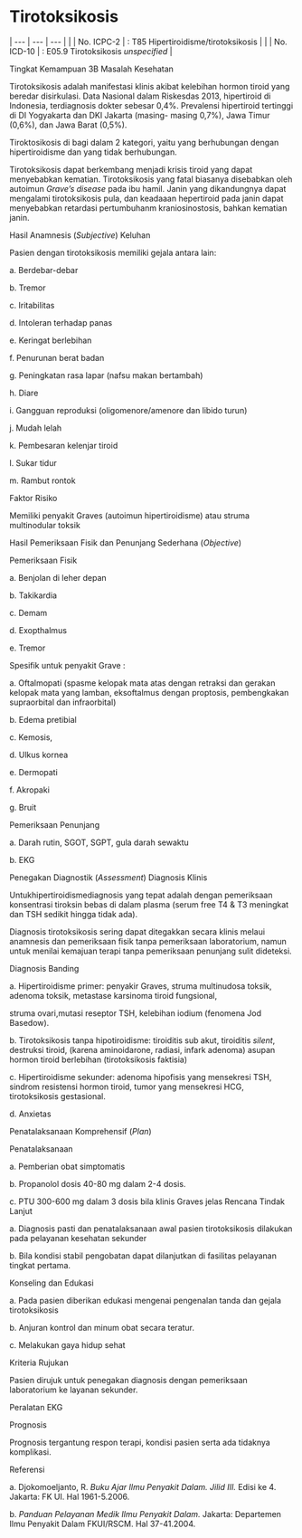 # Tirotoksikosis
| --- | --- | --- |
| | No. ICPC-2 | : T85 Hipertiroidisme/tirotoksikosis |
| | No. ICD-10 | : E05.9 Tirotoksikosis _unspecified_ |

Tingkat Kemampuan 3B Masalah Kesehatan

Tirotoksikosis adalah manifestasi klinis akibat kelebihan hormon tiroid yang beredar disirkulasi. Data Nasional dalam Riskesdas 2013, hipertiroid di Indonesia, terdiagnosis dokter sebesar 0,4%. Prevalensi hipertiroid tertinggi di DI Yogyakarta dan DKI Jakarta (masing- masing 0,7%), Jawa Timur (0,6%), dan Jawa Barat (0,5%).

Tiroktosikosis di bagi dalam 2 kategori, yaitu yang berhubungan dengan hipertiroidisme dan yang tidak berhubungan.

Tirotoksikosis dapat berkembang menjadi krisis tiroid yang dapat menyebabkan kematian. Tirotoksikosis yang fatal biasanya disebabkan oleh autoimun _Grave’s disease_ pada ibu hamil. Janin yang dikandungnya dapat mengalami tirotoksikosis pula, dan keadaaan hepertiroid pada janin dapat menyebabkan retardasi pertumbuhanm kraniosinostosis, bahkan kematian janin.

Hasil Anamnesis (_Subjective_) Keluhan

Pasien dengan tirotoksikosis memiliki gejala antara lain:

a. Berdebar-debar

b. Tremor

c. Iritabilitas

d. Intoleran terhadap panas

e. Keringat berlebihan

f. Penurunan berat badan

g. Peningkatan rasa lapar (nafsu makan bertambah)

h. Diare

i. Gangguan reproduksi (oligomenore/amenore dan libido turun)

j. Mudah lelah

k. Pembesaran kelenjar tiroid

l. Sukar tidur

m. Rambut rontok

 

Faktor Risiko

Memiliki penyakit Graves (autoimun hipertiroidisme) atau struma multinodular toksik

Hasil Pemeriksaan Fisik dan Penunjang Sederhana (_Objective_)

Pemeriksaan Fisik

a. Benjolan di leher depan

b. Takikardia

c. Demam

d. Exopthalmus

e. Tremor

Spesifik untuk penyakit Grave :

a. Oftalmopati (spasme kelopak mata atas dengan retraksi dan gerakan kelopak mata yang lamban, eksoftalmus dengan proptosis, pembengkakan supraorbital dan infraorbital)

b. Edema pretibial

c. Kemosis,

d. Ulkus kornea

e. Dermopati

f. Akropaki

g. Bruit

Pemeriksaan Penunjang

a. Darah rutin, SGOT, SGPT, gula darah sewaktu

b. EKG

Penegakan Diagnostik (_Assessment_) Diagnosis Klinis

Untukhipertiroidismediagnosis yang tepat adalah dengan pemeriksaan konsentrasi tiroksin bebas di dalam plasma (serum free T4 & T3 meningkat dan TSH sedikit hingga tidak ada).

Diagnosis tirotoksikosis sering dapat ditegakkan secara klinis melaui anamnesis dan pemeriksaan fisik tanpa pemeriksaan laboratorium, namun untuk menilai kemajuan terapi tanpa pemeriksaan penunjang sulit dideteksi.

Diagnosis Banding

a. Hipertiroidisme primer: penyakir Graves, struma multinudosa toksik, adenoma toksik, metastase karsinoma tiroid fungsional,

 

struma ovari,mutasi reseptor TSH, kelebihan iodium (fenomena Jod Basedow).

b. Tirotoksikosis tanpa hipotiroidisme: tiroiditis sub akut, tiroiditis _silent_, destruksi tiroid, (karena aminoidarone, radiasi, infark adenoma) asupan hormon tiroid berlebihan (tirotoksikosis faktisia)

c. Hipertiroidisme sekunder: adenoma hipofisis yang mensekresi TSH, sindrom resistensi hormon tiroid, tumor yang mensekresi HCG, tirotoksikosis gestasional.

d. Anxietas

Penatalaksanaan Komprehensif (_Plan_)

Penatalaksanaan

a. Pemberian obat simptomatis

b. Propanolol dosis 40-80 mg dalam 2-4 dosis.

c. PTU 300-600 mg dalam 3 dosis bila klinis Graves jelas Rencana Tindak Lanjut

a. Diagnosis pasti dan penatalaksanaan awal pasien tirotoksikosis dilakukan pada pelayanan kesehatan sekunder

b. Bila kondisi stabil pengobatan dapat dilanjutkan di fasilitas pelayanan tingkat pertama.

Konseling dan Edukasi

a. Pada pasien diberikan edukasi mengenai pengenalan tanda dan gejala tirotoksikosis

b. Anjuran kontrol dan minum obat secara teratur.

c. Melakukan gaya hidup sehat

Kriteria Rujukan

Pasien dirujuk untuk penegakan diagnosis dengan pemeriksaan laboratorium ke layanan sekunder.

Peralatan EKG

Prognosis

Prognosis tergantung respon terapi, kondisi pasien serta ada tidaknya komplikasi.

 

Referensi

a. Djokomoeljanto, R. _Buku Ajar Ilmu Penyakit Dalam. Jilid III._ Edisi ke 4. Jakarta: FK UI. Hal 1961-5.2006.

b. _Panduan_ _Pelayanan Medik Ilmu Penyakit Dalam._ Jakarta: Departemen Ilmu Penyakit Dalam FKUI/RSCM. Hal 37-41.2004.
